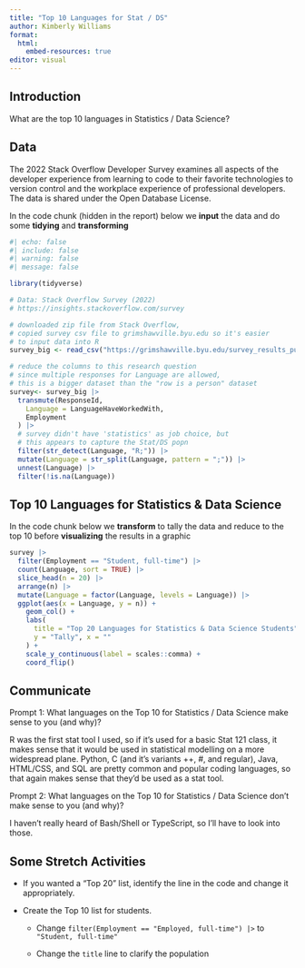 ```yaml
---
title: "Top 10 Languages for Stat / DS"
author: Kimberly Williams
format: 
  html: 
    embed-resources: true
editor: visual
---
```


## Introduction

What are the top 10 languages in Statistics / Data Science?

## Data

The 2022 Stack Overflow Developer Survey examines all aspects of the developer experience from learning to code to their favorite technologies to version control and the workplace experience of professional developers. The data is shared under the Open Database License.

In the code chunk (hidden in the report) below we **input** the data and do some **tidying** and **transforming**

```r
#| echo: false
#| include: false
#| warning: false
#| message: false

library(tidyverse)

# Data: Stack Overflow Survey (2022)
# https://insights.stackoverflow.com/survey

# downloaded zip file from Stack Overflow,
# copied survey csv file to grimshawville.byu.edu so it's easier 
# to input data into R
survey_big <- read_csv("https://grimshawville.byu.edu/survey_results_public.csv")

# reduce the columns to this research question
# since multiple responses for Language are allowed, 
# this is a bigger dataset than the "row is a person" dataset
survey<- survey_big |>
  transmute(ResponseId,
    Language = LanguageHaveWorkedWith,
    Employment
  ) |>
  # survey didn't have 'statistics' as job choice, but
  # this appears to capture the Stat/DS popn
  filter(str_detect(Language, "R;")) |>
  mutate(Language = str_split(Language, pattern = ";")) |>
  unnest(Language) |>
  filter(!is.na(Language))
```

## Top 10 Languages for Statistics & Data Science

In the code chunk below we **transform** to tally the data and reduce to the top 10 before **visualizing** the results in a graphic

```r
survey |>
  filter(Employment == "Student, full-time") |>
  count(Language, sort = TRUE) |>
  slice_head(n = 20) |>
  arrange(n) |>
  mutate(Language = factor(Language, levels = Language)) |>
  ggplot(aes(x = Language, y = n)) +
    geom_col() +
    labs(
      title = "Top 20 Languages for Statistics & Data Science Students",
      y = "Tally", x = ""
    ) +  
    scale_y_continuous(label = scales::comma) +
    coord_flip()
```

## Communicate

Prompt 1: What languages on the Top 10 for Statistics / Data Science make sense to you (and why)?

R was the first stat tool I used, so if it's used for a basic Stat 121 class, it makes sense that it would be used in statistical modelling on a more widespread plane. Python, C (and it's variants ++, #, and regular), Java, HTML/CSS, and SQL are pretty common and popular coding languages, so that again makes sense that they'd be used as a stat tool.

Prompt 2: What languages on the Top 10 for Statistics / Data Science don't make sense to you (and why)?

I haven't really heard of Bash/Shell or TypeScript, so I'll have to look into those.

## Some Stretch Activities

-   If you wanted a "Top 20" list, identify the line in the code and change it appropriately.

-   Create the Top 10 list for students.

    -   Change `filter(Employment == "Employed, full-time") |>` to `"Student, full-time"`

    -   Change the `title` line to clarify the population
